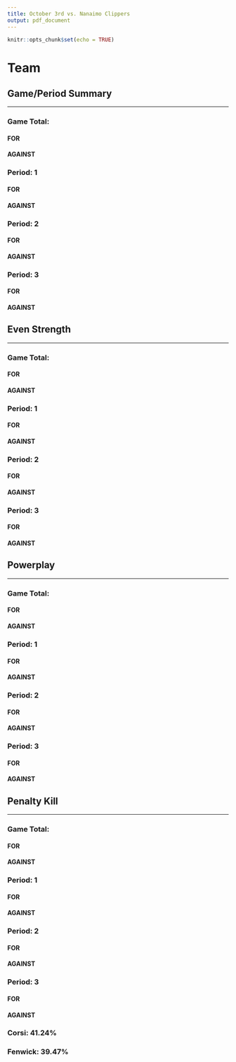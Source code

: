 ```yaml
---
title: October 3rd vs. Nanaimo Clippers
output: pdf_document
---
```


```r
knitr::opts_chunk$set(echo = TRUE)
```

# Team  
## Game/Period Summary  
***
### Game Total:  
#### FOR  
  
\begin{tabular}{ c || c | c | c || c}
& High & Medium & Low & Total\\  
\hline\hline
Goal & 2 & 0 & 0 & 2\\
\hline
On Net & 7 & 9 & 7 & 23\\
\hline
Missed & 5 & 5 & 8 & 18\\
\hline
Blocked & 0 & 6 & 7 & 13\\
\hline\hline
Total & 14 & 20 & 22 & 56  
\end{tabular}
\vspace{5mm}  
#### AGAINST  
  
\begin{tabular}{ c || c | c | c || c}
& High & Medium & Low & Total\\  
\hline\hline
Goal & 4 & 0 & 0 & 4\\
\hline
On Net & 9 & 9 & 20 & 38\\
\hline
Missed & 3 & 7 & 7 & 17\\
\hline
Blocked & 1 & 7 & 8 & 16\\
\hline\hline
Total & 17 & 23 & 35 & 75  
\end{tabular}
  
### Period: 1  
#### FOR  
  
\begin{tabular}{ c || c | c | c || c}
& High & Medium & Low & Total\\  
\hline\hline
Goal & 1 & 0 & 0 & 1\\
\hline
On Net & 3 & 3 & 3 & 9\\
\hline
Missed & 2 & 2 & 3 & 7\\
\hline
Blocked & 0 & 0 & 2 & 2\\
\hline\hline
Total & 6 & 5 & 8 & 19  
\end{tabular}
\vspace{5mm}  
#### AGAINST  
  
\begin{tabular}{ c || c | c | c || c}
& High & Medium & Low & Total\\  
\hline\hline
Goal & 0 & 0 & 0 & 0\\
\hline
On Net & 1 & 6 & 4 & 11\\
\hline
Missed & 0 & 2 & 2 & 4\\
\hline
Blocked & 0 & 2 & 3 & 5\\
\hline\hline
Total & 1 & 10 & 9 & 20  
\end{tabular}
  
### Period: 2  
#### FOR  
  
\begin{tabular}{ c || c | c | c || c}
& High & Medium & Low & Total\\  
\hline\hline
Goal & 1 & 0 & 0 & 1\\
\hline
On Net & 4 & 2 & 4 & 10\\
\hline
Missed & 1 & 0 & 4 & 5\\
\hline
Blocked & 0 & 3 & 3 & 6\\
\hline\hline
Total & 6 & 5 & 11 & 22  
\end{tabular}
\vspace{5mm}  
#### AGAINST  
  
\begin{tabular}{ c || c | c | c || c}
& High & Medium & Low & Total\\  
\hline\hline
Goal & 3 & 0 & 0 & 3\\
\hline
On Net & 4 & 1 & 10 & 15\\
\hline
Missed & 1 & 2 & 2 & 5\\
\hline
Blocked & 1 & 4 & 3 & 8\\
\hline\hline
Total & 9 & 7 & 15 & 31  
\end{tabular}
  
### Period: 3  
#### FOR  
  
\begin{tabular}{ c || c | c | c || c}
& High & Medium & Low & Total\\  
\hline\hline
Goal & 0 & 0 & 0 & 0\\
\hline
On Net & 0 & 4 & 0 & 4\\
\hline
Missed & 2 & 3 & 1 & 6\\
\hline
Blocked & 0 & 3 & 2 & 5\\
\hline\hline
Total & 2 & 10 & 3 & 15  
\end{tabular}
\vspace{5mm}  
#### AGAINST  
  
\begin{tabular}{ c || c | c | c || c}
& High & Medium & Low & Total\\  
\hline\hline
Goal & 1 & 0 & 0 & 1\\
\hline
On Net & 4 & 2 & 6 & 12\\
\hline
Missed & 2 & 3 & 3 & 8\\
\hline
Blocked & 0 & 1 & 2 & 3\\
\hline\hline
Total & 7 & 6 & 11 & 24  
\end{tabular}
  
## Even Strength  
***
### Game Total:  
#### FOR  
  
\begin{tabular}{ c || c | c | c || c}
& High & Medium & Low & Total\\  
\hline\hline
Goal & 2 & 0 & 0 & 2\\
\hline
On Net & 5 & 7 & 7 & 19\\
\hline
Missed & 2 & 2 & 5 & 9\\
\hline
Blocked & 0 & 5 & 5 & 10\\
\hline\hline
Total & 9 & 14 & 17 & 40  
\end{tabular}
\vspace{5mm}  
#### AGAINST  
  
\begin{tabular}{ c || c | c | c || c}
& High & Medium & Low & Total\\  
\hline\hline
Goal & 4 & 0 & 0 & 4\\
\hline
On Net & 6 & 7 & 16 & 29\\
\hline
Missed & 2 & 6 & 5 & 13\\
\hline
Blocked & 1 & 4 & 6 & 11\\
\hline\hline
Total & 13 & 17 & 27 & 57  
\end{tabular}
  
### Period: 1  
#### FOR  
  
\begin{tabular}{ c || c | c | c || c}
& High & Medium & Low & Total\\  
\hline\hline
Goal & 1 & 0 & 0 & 1\\
\hline
On Net & 2 & 3 & 3 & 8\\
\hline
Missed & 2 & 1 & 3 & 6\\
\hline
Blocked & 0 & 0 & 1 & 1\\
\hline\hline
Total & 5 & 4 & 7 & 16  
\end{tabular}
\vspace{5mm}  
#### AGAINST  
  
\begin{tabular}{ c || c | c | c || c}
& High & Medium & Low & Total\\  
\hline\hline
Goal & 0 & 0 & 0 & 0\\
\hline
On Net & 1 & 6 & 4 & 11\\
\hline
Missed & 0 & 2 & 2 & 4\\
\hline
Blocked & 0 & 1 & 3 & 4\\
\hline\hline
Total & 1 & 9 & 9 & 19  
\end{tabular}
  
### Period: 2  
#### FOR  
  
\begin{tabular}{ c || c | c | c || c}
& High & Medium & Low & Total\\  
\hline\hline
Goal & 1 & 0 & 0 & 1\\
\hline
On Net & 3 & 1 & 4 & 8\\
\hline
Missed & 0 & 0 & 2 & 2\\
\hline
Blocked & 0 & 3 & 2 & 5\\
\hline\hline
Total & 4 & 4 & 8 & 16  
\end{tabular}
\vspace{5mm}  
#### AGAINST  
  
\begin{tabular}{ c || c | c | c || c}
& High & Medium & Low & Total\\  
\hline\hline
Goal & 3 & 0 & 0 & 3\\
\hline
On Net & 3 & 0 & 8 & 11\\
\hline
Missed & 1 & 1 & 0 & 2\\
\hline
Blocked & 1 & 3 & 2 & 6\\
\hline\hline
Total & 8 & 4 & 10 & 22  
\end{tabular}
  
### Period: 3  
#### FOR  
  
\begin{tabular}{ c || c | c | c || c}
& High & Medium & Low & Total\\  
\hline\hline
Goal & 0 & 0 & 0 & 0\\
\hline
On Net & 0 & 3 & 0 & 3\\
\hline
Missed & 0 & 1 & 0 & 1\\
\hline
Blocked & 0 & 2 & 2 & 4\\
\hline\hline
Total & 0 & 6 & 2 & 8  
\end{tabular}
\vspace{5mm}  
#### AGAINST  
  
\begin{tabular}{ c || c | c | c || c}
& High & Medium & Low & Total\\  
\hline\hline
Goal & 1 & 0 & 0 & 1\\
\hline
On Net & 2 & 1 & 4 & 7\\
\hline
Missed & 1 & 3 & 3 & 7\\
\hline
Blocked & 0 & 0 & 1 & 1\\
\hline\hline
Total & 4 & 4 & 8 & 16  
\end{tabular}
  
## Powerplay  
***
### Game Total:  
#### FOR  
  
\begin{tabular}{ c || c | c | c || c}
& High & Medium & Low & Total\\  
\hline\hline
Goal & 0 & 0 & 0 & 0\\
\hline
On Net & 2 & 1 & 0 & 3\\
\hline
Missed & 3 & 3 & 2 & 8\\
\hline
Blocked & 0 & 1 & 2 & 3\\
\hline\hline
Total & 5 & 5 & 4 & 14  
\end{tabular}
\vspace{5mm}  
#### AGAINST  
  
\begin{tabular}{ c || c | c | c || c}
& High & Medium & Low & Total\\  
\hline\hline
Goal & 0 & 0 & 0 & 0\\
\hline
On Net & 2 & 0 & 1 & 3\\
\hline
Missed & 0 & 0 & 0 & 0\\
\hline
Blocked & 0 & 1 & 0 & 1\\
\hline\hline
Total & 2 & 1 & 1 & 4  
\end{tabular}
  
### Period: 1  
#### FOR  
  
\begin{tabular}{ c || c | c | c || c}
& High & Medium & Low & Total\\  
\hline\hline
Goal & 0 & 0 & 0 & 0\\
\hline
On Net & 1 & 0 & 0 & 1\\
\hline
Missed & 0 & 1 & 0 & 1\\
\hline
Blocked & 0 & 0 & 1 & 1\\
\hline\hline
Total & 1 & 1 & 1 & 3  
\end{tabular}
\vspace{5mm}  
#### AGAINST  
  
\begin{tabular}{ c || c | c | c || c}
& High & Medium & Low & Total\\  
\hline\hline
Goal & 0 & 0 & 0 & 0\\
\hline
On Net & 0 & 0 & 0 & 0\\
\hline
Missed & 0 & 0 & 0 & 0\\
\hline
Blocked & 0 & 1 & 0 & 1\\
\hline\hline
Total & 0 & 1 & 0 & 1  
\end{tabular}
  
### Period: 2  
#### FOR  
  
\begin{tabular}{ c || c | c | c || c}
& High & Medium & Low & Total\\  
\hline\hline
Goal & 0 & 0 & 0 & 0\\
\hline
On Net & 1 & 0 & 0 & 1\\
\hline
Missed & 1 & 0 & 1 & 2\\
\hline
Blocked & 0 & 0 & 1 & 1\\
\hline\hline
Total & 2 & 0 & 2 & 4  
\end{tabular}
\vspace{5mm}  
#### AGAINST  
  
\begin{tabular}{ c || c | c | c || c}
& High & Medium & Low & Total\\  
\hline\hline
Goal & 0 & 0 & 0 & 0\\
\hline
On Net & 1 & 0 & 1 & 2\\
\hline
Missed & 0 & 0 & 0 & 0\\
\hline
Blocked & 0 & 0 & 0 & 0\\
\hline\hline
Total & 1 & 0 & 1 & 2  
\end{tabular}
  
### Period: 3  
#### FOR  
  
\begin{tabular}{ c || c | c | c || c}
& High & Medium & Low & Total\\  
\hline\hline
Goal & 0 & 0 & 0 & 0\\
\hline
On Net & 0 & 1 & 0 & 1\\
\hline
Missed & 2 & 2 & 1 & 5\\
\hline
Blocked & 0 & 1 & 0 & 1\\
\hline\hline
Total & 2 & 4 & 1 & 7  
\end{tabular}
\vspace{5mm}  
#### AGAINST  
  
\begin{tabular}{ c || c | c | c || c}
& High & Medium & Low & Total\\  
\hline\hline
Goal & 0 & 0 & 0 & 0\\
\hline
On Net & 1 & 0 & 0 & 1\\
\hline
Missed & 0 & 0 & 0 & 0\\
\hline
Blocked & 0 & 0 & 0 & 0\\
\hline\hline
Total & 1 & 0 & 0 & 1  
\end{tabular}
  
## Penalty Kill  
***
### Game Total:  
#### FOR  
  
\begin{tabular}{ c || c | c | c || c}
& High & Medium & Low & Total\\  
\hline\hline
Goal & 0 & 0 & 0 & 0\\
\hline
On Net & 0 & 1 & 0 & 1\\
\hline
Missed & 0 & 0 & 1 & 1\\
\hline
Blocked & 0 & 0 & 0 & 0\\
\hline\hline
Total & 0 & 1 & 1 & 2  
\end{tabular}
\vspace{5mm}  
#### AGAINST  
  
\begin{tabular}{ c || c | c | c || c}
& High & Medium & Low & Total\\  
\hline\hline
Goal & 0 & 0 & 0 & 0\\
\hline
On Net & 1 & 2 & 3 & 6\\
\hline
Missed & 1 & 1 & 2 & 4\\
\hline
Blocked & 0 & 2 & 2 & 4\\
\hline\hline
Total & 2 & 5 & 7 & 14  
\end{tabular}
  
### Period: 1  
#### FOR  
  
\begin{tabular}{ c || c | c | c || c}
& High & Medium & Low & Total\\  
\hline\hline
Goal & 0 & 0 & 0 & 0\\
\hline
On Net & 0 & 0 & 0 & 0\\
\hline
Missed & 0 & 0 & 0 & 0\\
\hline
Blocked & 0 & 0 & 0 & 0\\
\hline\hline
Total & 0 & 0 & 0 & 0  
\end{tabular}
\vspace{5mm}  
#### AGAINST  
  
\begin{tabular}{ c || c | c | c || c}
& High & Medium & Low & Total\\  
\hline\hline
Goal & 0 & 0 & 0 & 0\\
\hline
On Net & 0 & 0 & 0 & 0\\
\hline
Missed & 0 & 0 & 0 & 0\\
\hline
Blocked & 0 & 0 & 0 & 0\\
\hline\hline
Total & 0 & 0 & 0 & 0  
\end{tabular}
  
### Period: 2  
#### FOR  
  
\begin{tabular}{ c || c | c | c || c}
& High & Medium & Low & Total\\  
\hline\hline
Goal & 0 & 0 & 0 & 0\\
\hline
On Net & 0 & 1 & 0 & 1\\
\hline
Missed & 0 & 0 & 1 & 1\\
\hline
Blocked & 0 & 0 & 0 & 0\\
\hline\hline
Total & 0 & 1 & 1 & 2  
\end{tabular}
\vspace{5mm}  
#### AGAINST  
  
\begin{tabular}{ c || c | c | c || c}
& High & Medium & Low & Total\\  
\hline\hline
Goal & 0 & 0 & 0 & 0\\
\hline
On Net & 0 & 1 & 1 & 2\\
\hline
Missed & 0 & 1 & 2 & 3\\
\hline
Blocked & 0 & 1 & 1 & 2\\
\hline\hline
Total & 0 & 3 & 4 & 7  
\end{tabular}
  
### Period: 3  
#### FOR  
  
\begin{tabular}{ c || c | c | c || c}
& High & Medium & Low & Total\\  
\hline\hline
Goal & 0 & 0 & 0 & 0\\
\hline
On Net & 0 & 0 & 0 & 0\\
\hline
Missed & 0 & 0 & 0 & 0\\
\hline
Blocked & 0 & 0 & 0 & 0\\
\hline\hline
Total & 0 & 0 & 0 & 0  
\end{tabular}
\vspace{5mm}  
#### AGAINST  
  
\begin{tabular}{ c || c | c | c || c}
& High & Medium & Low & Total\\  
\hline\hline
Goal & 0 & 0 & 0 & 0\\
\hline
On Net & 1 & 1 & 2 & 4\\
\hline
Missed & 1 & 0 & 0 & 1\\
\hline
Blocked & 0 & 1 & 1 & 2\\
\hline\hline
Total & 2 & 2 & 3 & 7  
\end{tabular}
  
### Corsi: 41.24%  
### Fenwick: 39.47%  
\pagebreak
